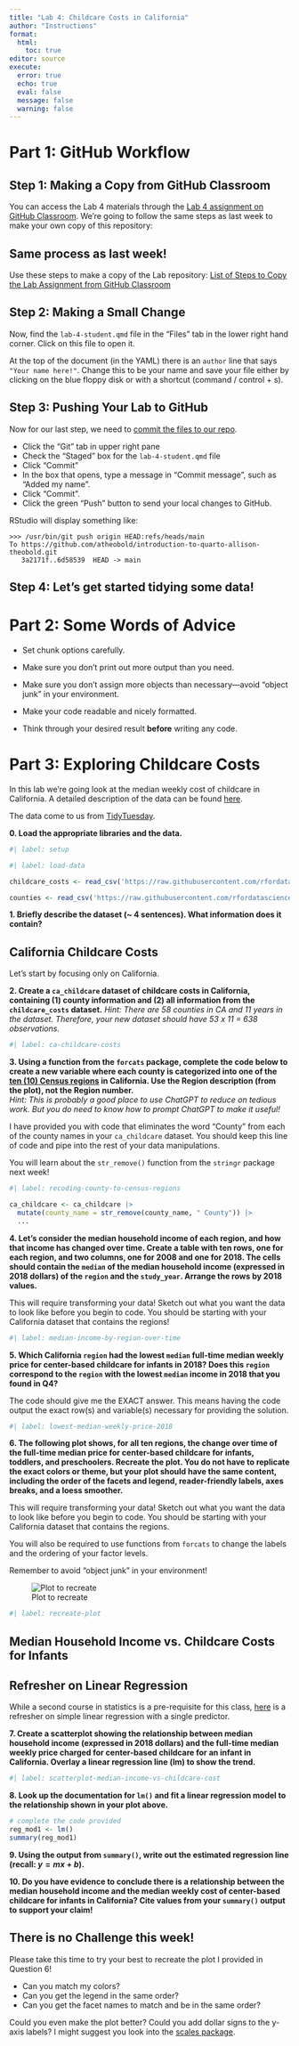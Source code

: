 ```yaml
---
title: "Lab 4: Childcare Costs in California"
author: "Instructions"
format: 
  html:
    toc: true
editor: source
execute: 
  error: true
  echo: true
  eval: false
  message: false
  warning: false
---
```


<!-- Maybe consider changing to density ridges? -->

<!-- In Lab 2, you used side-by-side **boxplots** to visualize the distribution of -->
<!-- weight within each species of rodent. Boxplots have [substantial flaws](https://www.data-to-viz.com/caveat/boxplot.html), namely that they -->
<!-- disguise distributions with multiple modes. -->

<!-- A "superior" alternative is the density plot. However, `ggplot2` does not allow -->
<!-- for side-by-side density plots using `geom_density()`. Instead, we will need to -->
<!-- make use of the **ggridges** package to create side-by-side density (ridge) -->
<!-- plots. -->

# Part 1: GitHub Workflow

## Step 1: Making a Copy from GitHub Classroom

You can access the Lab 4 materials through the [Lab 4 assignment on GitHub Classroom](https://classroom.github.com/a/o-PfOckY). We're going to follow the same steps as last week to make your own copy of this repository:

<!-- Update link to GH Classroom assignment -->

::: {.callout-tip collapse="true"}
# Same process as last week!

Use these steps to make a copy of the Lab repository: [List of Steps to Copy the Lab Assignment from GitHub Classroom](https://scribehow.com/shared/Copying_Labs_from_GitHub_into_RStudio__ATprsf2MTYmuPP86Xna1Eg)
:::

## Step 2: Making a Small Change

Now, find the `lab-4-student.qmd` file in the "Files" tab in the lower right 
hand corner. Click on this file to open it. 

At the top of the document (in the YAML) there is an `author` line that says 
`"Your name here!"`. Change this to be your name and save your file either by
clicking on the blue floppy disk or with a shortcut (command / control + s). 

## Step 3: Pushing Your Lab to GitHub

Now for our last step, we need to [commit the files to our repo](https://happygitwithr.com/existing-github-first#stage-and-commit). 

-   Click the "Git" tab in upper right pane
-   Check the "Staged" box for the `lab-4-student.qmd` file 
-   Click "Commit"
-   In the box that opens, type a message in "Commit message", such as
"Added my name".
-   Click "Commit".
-   Click the green "Push" button to send your local changes to GitHub.

RStudio will display something like:

```         
>>> /usr/bin/git push origin HEAD:refs/heads/main
To https://github.com/atheobold/introduction-to-quarto-allison-theobold.git
   3a2171f..6d58539  HEAD -> main
```

## Step 4: Let's get started tidying some data!

# Part 2: Some Words of Advice

-   Set chunk options carefully.

-   Make sure you don't print out more output than you need.

-   Make sure you don't assign more objects than necessary---avoid "object junk"
in your environment.

-   Make your code readable and nicely formatted.

-   Think through your desired result **before** writing any code.

# Part 3: Exploring Childcare Costs

In this lab we're going look at the median weekly cost of childcare in
California. A detailed description of the data can be found [here](https://github.com/rfordatascience/tidytuesday/blob/master/data/2023/2023-05-09/readme.md).

The data come to us from [TidyTuesday](https://github.com/rfordatascience/tidytuesday).

**0. Load the appropriate libraries and the data.**

```r
#| label: setup

```

```r
#| label: load-data

childcare_costs <- read_csv('https://raw.githubusercontent.com/rfordatascience/tidytuesday/master/data/2023/2023-05-09/childcare_costs.csv')

counties <- read_csv('https://raw.githubusercontent.com/rfordatascience/tidytuesday/master/data/2023/2023-05-09/counties.csv')
```

**1. Briefly describe the dataset (~ 4 sentences). What information does it contain?**

## California Childcare Costs

Let's start by focusing only on California. 

**2. Create a `ca_childcare` dataset of childcare costs in California, containing (1) county information and (2) all information from the `childcare_costs` dataset.** 
*Hint: There are 58 counties in CA and 11 years in the dataset. Therefore, your new dataset should have 53 x 11 = 638 observations.*

```r
#| label: ca-childcare-costs

```

**3. Using a function from the `forcats` package, complete the code below to create a new variable where each county is categorized into one of the [ten (10) Census regions](https://census.ca.gov/regions/) in California. Use the Region description (from the plot), not the Region number.**   
*Hint: This is probably a good place to use ChatGPT to reduce on tedious work. But you do need to know how to prompt ChatGPT to make it useful!*

::: callout-tip

I have provided you with code that eliminates the word "County" from each of the
county names in your `ca_childcare` dataset. You should keep this line of code
and pipe into the rest of your data manipulations.

You will learn about the `str_remove()` function from the `stringr` package next
week!
:::

```r
#| label: recoding-county-to-census-regions

ca_childcare <- ca_childcare |> 
  mutate(county_name = str_remove(county_name, " County")) |>
  ...
```

**4. Let's consider the median household income of each region, and how that income has changed over time. Create a table with ten rows, one for each region, and two columns, one for 2008 and one for 2018. The cells should contain the `median` of the median household income (expressed in 2018 dollars) of the `region` and the `study_year`. Arrange the rows by 2018 values.**

::: callout-tip

This will require transforming your data! Sketch out what you want the data to look like before you begin to code. You should be starting with your California dataset that contains the regions!

:::

```r
#| label: median-income-by-region-over-time

```


**5. Which California `region` had the lowest `median` full-time median weekly price for center-based childcare for infants in 2018? Does this `region` correspond to the `region` with the lowest `median` income in 2018 that you found in Q4?**

::: callout-warning

The code should give me the EXACT answer. This means having the code output the exact row(s) and variable(s) necessary for providing the solution.

:::

```r
#| label: lowest-median-weekly-price-2018

```

**6. The following plot shows, for all ten regions, the change over time of the full-time median price for center-based childcare for infants, toddlers, and preschoolers. Recreate the plot. You do not have to replicate the exact colors or theme, but your plot should have the same content, including the order of the facets and legend, reader-friendly labels, axes breaks, and a loess smoother.**

::: callout-tip

This will require transforming your data! Sketch out what you want the data to look like before you begin to code. You should be starting with your California dataset that contains the regions.

You will also be required to use functions from `forcats` to change the labels and the ordering of your factor levels.

Remember to avoid "object junk" in your environment!

:::

![Plot to recreate](images/lab-4-recreate-plot.png)

```r
#| label: recreate-plot

```


## Median Household Income vs. Childcare Costs for Infants

::: callout-tip
## Refresher on Linear Regression

While a second course in statistics is a pre-requisite for this class, [here](https://moderndive.com/10-inference-for-regression.html) is a refresher on simple linear regression with a single predictor.
:::

**7. Create a scatterplot showing the relationship between median household income (expressed in 2018 dollars) and the full-time median weekly price charged for center-based childcare for an infant in California. Overlay a linear regression line (lm) to show the trend.**

```r
#| label: scatterplot-median-income-vs-childcare-cost

```

**8. Look up the documentation for `lm()` and fit a linear regression model to the relationship shown in your plot above.**

```r
# complete the code provided
reg_mod1 <- lm()
summary(reg_mod1)
```

**9. Using the output from `summary()`, write out the estimated regression line (recall: $y = mx + b$).**

**10. Do you have evidence to conclude there is a relationship between the median household income and the median weekly cost of center-based childcare for infants in California? Cite values from your `summary()` output to support your claim!**

## There is no Challenge this week! 

Please take this time to try your best to recreate the plot I provided in
Question 6! 

- Can you match my colors? 
- Can you get the legend in the same order?
- Can you get the facet names to match and be in the same order?

Could you even make the plot better? Could you add dollar signs to the y-axis 
labels? I might suggest you look into the 
[scales package](https://scales.r-lib.org/reference/label_currency.html).

<!-- ## Challenge 4: Open-Ended Analysis -->

<!-- **Investigate the full-time median price for childcare in a center-based setting versus the full-time median price for childcare in a family (in-home) setting in California. Pay close attention to the different developmental stages. Support your answer with one table of summary statistics and one visualization.** -->

<!-- ::: callout-tip -->
<!-- + Aim for about 150-300 words. -->
<!--   + You should (1) introduce the data and the topic you are investigating,  -->
<!--   (2) discuss your table and plot, and (3) conclude. -->
<!-- + This should read like a mini-report!  -->
<!-- + Don't just have a summary table or plot show up "out of the blue" -- make sure to build up to them with text, describe what they show, and provide captions. -->
<!-- ::: -->

